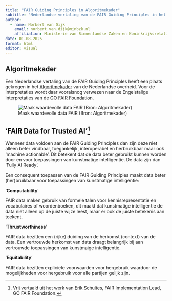 ```yaml
---
title: "FAIR Guiding Principles in Algoritmekader"
subtitle: "Nederlandse vertaling van de FAIR Guiding Principles in het Algoritmekader, "
author:
  - name: Norbert van Dijk
    email: norbert.van.dijk@minbzk.nl
    affiliation: Ministerie van Binnenlandse Zaken en Koninkrijksrelaties
date: 01-08-2025
format: html
editor: visual
---
```


## Algoritmekader

Een Nederlandse vertaling van de FAIR Guiding Principles heeft een plaats gekregen in het [Algoritmekader](https://minbzk.github.io/Algoritmekader/voldoen-aan-wetten-en-regels/maatregelen/3-dat-12-fair-data/?h=) van de Nederlandse overheid. Voor de interpretaties wordt daar vooralsnog verwezen naar de Engelstalige interpretaties van de [GO FAIR Foundation](https://www.gofair.foundation/).

![Maak waardevolle data FAIR (Bron: Algoritmekader)](/docs/img/algoritmekader-fair.png)

## 'FAIR Data for Trusted AI'[^1]

[^1]: Vrij vertaald uit het werk van [Erik Schultes](https://orcid.org/0000-0001-8888-635X), FAIR Implementation Lead, GO FAIR Foundation.

Wanneer data voldoen aan de FAIR Guiding Principles dan zijn deze niet alleen beter vindbaar, toegankelijk, interoperabel en herbruikbaar maar ook 'machine actionable'. Dit betekent dat de data beter gebruikt kunnen worden door en voor toepassingen van kunstmatige intelligentie. De data zijn dan 'Fully AI Ready'.

Een consequent toepassen van de FAIR Guiding Principles maakt data beter (her)bruikbaar voor toepassingen van kunstmatige intelligentie:

'**Computability**'

FAIR data maken gebruik van formele talen voor kennisrepresentatie en vocabulaires of woordenboeken, dit maakt dat kunstmatige intelligentie de data niet alleen op de juiste wijze leest, maar er ook de juiste betekenis aan toekent.

'**Thrustworthiness**'

FAIR data bezitten een (rijke) duiding van de herkomst (context) van de data. Een vertrouwde herkomst van data draagt belangrijk bij aan vertrouwde toepassingen van kunstmaige intelligentie.

'**Equitability**'

FAIR data bezitten expliciete voorwaarden voor hergebruik waardoor de mogelijkheden voor hergebruik voor alle partijen gelijk zijn.
